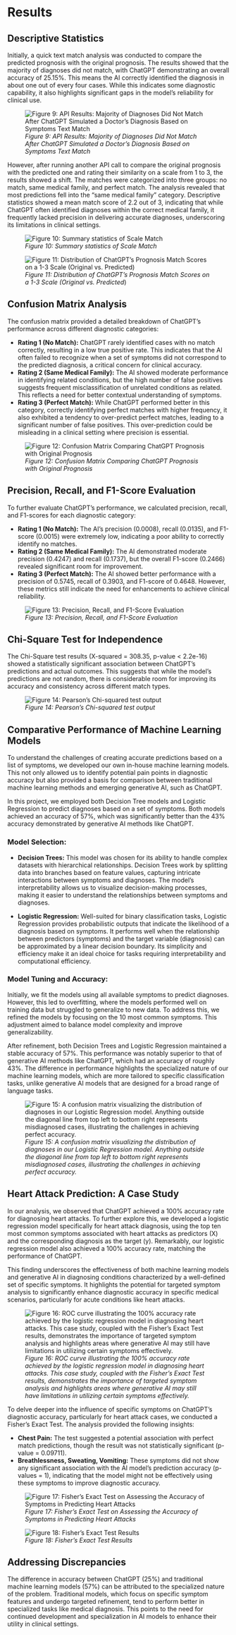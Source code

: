 # Results

## Descriptive Statistics

Initially, a quick text match analysis was conducted to compare the predicted prognosis with the original prognosis. The results showed that the majority of diagnoses did not match, with ChatGPT demonstrating an overall accuracy of 25.15%. This means the AI correctly identified the diagnosis in about one out of every four cases. While this indicates some diagnostic capability, it also highlights significant gaps in the model’s reliability for clinical use.

![_Figure 9: API Results: Majority of Diagnoses Did Not Match After ChatGPT Simulated a Doctor's Diagnosis Based on Symptoms Text Match_](images/match_analysis.png)

However, after running another API call to compare the original prognosis with the predicted one and rating their similarity on a scale from 1 to 3, the results showed a shift. The matches were categorized into three groups: no match, same medical family, and perfect match. The analysis revealed that most predictions fell into the "same medical family" category. Descriptive statistics showed a mean match score of 2.2 out of 3, indicating that while ChatGPT often identified diagnoses within the correct medical family, it frequently lacked precision in delivering accurate diagnoses, underscoring its limitations in clinical settings.

![_Figure 10: Summary statistics of Scale Match_](images/table_2_scale.png)

![_Figure 11: Distribution of ChatGPT's Prognosis Match Scores on a 1-3 Scale (Original vs. Predicted_)](images/figure_5.png)

## Confusion Matrix Analysis

The confusion matrix provided a detailed breakdown of ChatGPT's performance across different diagnostic categories:

- **Rating 1 (No Match):** ChatGPT rarely identified cases with no match correctly, resulting in a low true positive rate. This indicates that the AI often failed to recognize when a set of symptoms did not correspond to the predicted diagnosis, a critical concern for clinical accuracy.
- **Rating 2 (Same Medical Family):** The AI showed moderate performance in identifying related conditions, but the high number of false positives suggests frequent misclassification of unrelated conditions as related. This reflects a need for better contextual understanding of symptoms.
- **Rating 3 (Perfect Match):** While ChatGPT performed better in this category, correctly identifying perfect matches with higher frequency, it also exhibited a tendency to over-predict perfect matches, leading to a significant number of false positives. This over-prediction could be misleading in a clinical setting where precision is essential.

![_Figure 12: Confusion Matrix Comparing ChatGPT Prognosis with Original Prognosis_](images/confusion_matrix.png)

## Precision, Recall, and F1-Score Evaluation

To further evaluate ChatGPT’s performance, we calculated precision, recall, and F1-scores for each diagnostic category:

- **Rating 1 (No Match):** The AI's precision (0.0008), recall (0.0135), and F1-score (0.0015) were extremely low, indicating a poor ability to correctly identify no matches.
- **Rating 2 (Same Medical Family):** The AI demonstrated moderate precision (0.4247) and recall (0.1737), but the overall F1-score (0.2466) revealed significant room for improvement.
- **Rating 3 (Perfect Match):** The AI showed better performance with a precision of 0.5745, recall of 0.3903, and F1-score of 0.4648. However, these metrics still indicate the need for enhancements to achieve clinical reliability.

![_Figure 13: Precision, Recall, and F1-Score Evaluation_](images/Figure 13 Precision, Recall, and F1-Score Evaluation.png)

## Chi-Square Test for Independence

The Chi-Square test results (X-squared = 308.35, p-value < 2.2e-16) showed a statistically significant association between ChatGPT’s predictions and actual outcomes. This suggests that while the model's predictions are not random, there is considerable room for improving its accuracy and consistency across different match types.

![_Figure 14: Pearson’s Chi-squared test output_](images/chi-square.png)

## Comparative Performance of Machine Learning Models

To understand the challenges of creating accurate predictions based on a list of symptoms, we developed our own in-house machine learning models. This not only allowed us to identify potential pain points in diagnostic accuracy but also provided a basis for comparison between traditional machine learning methods and emerging generative AI, such as ChatGPT.

In this project, we employed both Decision Tree models and Logistic Regression to predict diagnoses based on a set of symptoms. Both models achieved an accuracy of 57%, which was significantly better than the 43% accuracy demonstrated by generative AI methods like ChatGPT.

### Model Selection:

- **Decision Trees:** This model was chosen for its ability to handle complex datasets with hierarchical relationships. Decision Trees work by splitting data into branches based on feature values, capturing intricate interactions between symptoms and diagnoses. The model’s interpretability allows us to visualize decision-making processes, making it easier to understand the relationships between symptoms and diagnoses.
  
- **Logistic Regression:** Well-suited for binary classification tasks, Logistic Regression provides probabilistic outputs that indicate the likelihood of a diagnosis based on symptoms. It performs well when the relationship between predictors (symptoms) and the target variable (diagnosis) can be approximated by a linear decision boundary. Its simplicity and efficiency make it an ideal choice for tasks requiring interpretability and computational efficiency.

### Model Tuning and Accuracy:

Initially, we fit the models using all available symptoms to predict diagnoses. However, this led to overfitting, where the models performed well on training data but struggled to generalize to new data. To address this, we refined the models by focusing on the 10 most common symptoms. This adjustment aimed to balance model complexity and improve generalizability.

After refinement, both Decision Trees and Logistic Regression maintained a stable accuracy of 57%. This performance was notably superior to that of generative AI methods like ChatGPT, which had an accuracy of roughly 43%. The difference in performance highlights the specialized nature of our machine learning models, which are more tailored to specific classification tasks, unlike generative AI models that are designed for a broad range of language tasks.

![_Figure 15: A confusion matrix visualizing the distribution of diagnoses in our Logistic Regression model. Anything outside the diagonal line from top left to bottom right represents misdiagnosed cases, illustrating the challenges in achieving perfect accuracy._](images/ml_confusionmatrix.png)

## Heart Attack Prediction: A Case Study

In our analysis, we observed that ChatGPT achieved a 100% accuracy rate for diagnosing heart attacks. To further explore this, we developed a logistic regression model specifically for heart attack diagnosis, using the top ten most common symptoms associated with heart attacks as predictors (X) and the corresponding diagnosis as the target (y). Remarkably, our logistic regression model also achieved a 100% accuracy rate, matching the performance of ChatGPT.

This finding underscores the effectiveness of both machine learning models and generative AI in diagnosing conditions characterized by a well-defined set of specific symptoms. It highlights the potential for targeted symptom analysis to significantly enhance diagnostic accuracy in specific medical scenarios, particularly for acute conditions like heart attacks.

![_Figure 16: ROC curve illustrating the 100% accuracy rate achieved by the logistic regression model in diagnosing heart attacks. This case study, coupled with the Fisher’s Exact Test results, demonstrates the importance of targeted symptom analysis and highlights areas where generative AI may still have limitations in utilizing certain symptoms effectively._](images/roc_logistic.png)

To delve deeper into the influence of specific symptoms on ChatGPT’s diagnostic accuracy, particularly for heart attack cases, we conducted a Fisher’s Exact Test. The analysis provided the following insights:

- **Chest Pain:** The test suggested a potential association with perfect match predictions, though the result was not statistically significant (p-value = 0.09711).
- **Breathlessness, Sweating, Vomiting:** These symptoms did not show any significant association with the AI model’s prediction accuracy (p-values = 1), indicating that the model might not be effectively using these symptoms to improve diagnostic accuracy.

![_Figure 17: Fisher’s Exact Test on Assessing the Accuracy of Symptoms in Predicting Heart Attacks_](images/fisher_test.png)

![_Figure 18: Fisher's Exact Test Results_](images/fisher_test_table.png)

## Addressing Discrepancies

The difference in accuracy between ChatGPT (25%) and traditional machine learning models (57%) can be attributed to the specialized nature of the problem. Traditional models, which focus on specific symptom features and undergo targeted refinement, tend to perform better in specialized tasks like medical diagnosis. This points to the need for continued development and specialization in AI models to enhance their utility in clinical settings.
